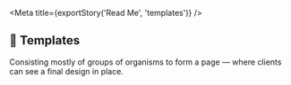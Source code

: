 
<Meta title={exportStory('Read Me', 'templates')} />

## 💾 Templates

Consisting mostly of groups of organisms to form a page — where clients can see a final design in place.
